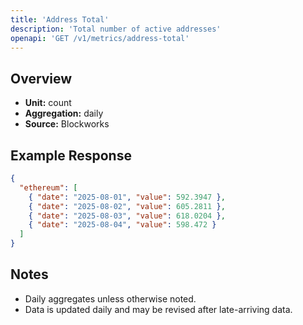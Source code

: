 ```yaml
---
title: 'Address Total'
description: 'Total number of active addresses'
openapi: 'GET /v1/metrics/address-total'
---
```


## Overview

- **Unit:** count
- **Aggregation:** daily
- **Source:** Blockworks



## Example Response

```json
{
  "ethereum": [
    { "date": "2025-08-01", "value": 592.3947 },
    { "date": "2025-08-02", "value": 605.2811 },
    { "date": "2025-08-03", "value": 618.0204 },
    { "date": "2025-08-04", "value": 598.472 }
  ]
}
```

## Notes
- Daily aggregates unless otherwise noted.
- Data is updated daily and may be revised after late-arriving data.
